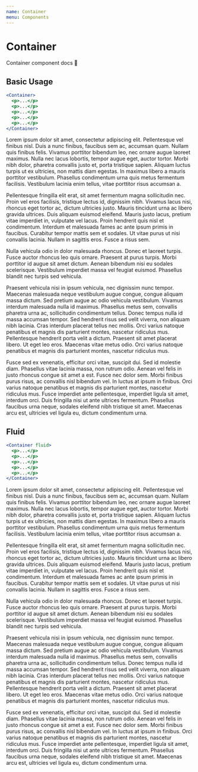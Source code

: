 ```yaml
---
name: Container
menu: Components
---
```



# Container

Container component docs 📄

<Props of={Container} />

## Basic Usage
```jsx
<Container>
  <p>...</p>
  <p>...</p>
  <p>...</p>
  <p>...</p>
  <p>...</p>
</Container>
```
<Container>
  <p>Lorem ipsum dolor sit amet, consectetur adipiscing elit. Pellentesque vel finibus nisl. Duis a nunc finibus, faucibus sem ac, accumsan quam. Nullam quis finibus felis. Vivamus porttitor bibendum leo, nec ornare augue laoreet maximus. Nulla nec lacus lobortis, tempor augue eget, auctor tortor. Morbi nibh dolor, pharetra convallis justo et, porta tristique sapien. Aliquam luctus turpis ut ex ultricies, non mattis diam egestas. In maximus libero a mauris porttitor vestibulum. Phasellus condimentum urna quis metus fermentum facilisis. Vestibulum lacinia enim tellus, vitae porttitor risus accumsan a. </p>
  <p>Pellentesque fringilla elit erat, sit amet fermentum magna sollicitudin nec. Proin vel eros facilisis, tristique lectus id, dignissim nibh. Vivamus lacus nisi, rhoncus eget tortor ac, dictum ultricies justo. Mauris tincidunt urna ac libero gravida ultrices. Duis aliquam euismod eleifend. Mauris justo lacus, pretium vitae imperdiet in, vulputate vel lacus. Proin hendrerit quis nisl et condimentum. Interdum et malesuada fames ac ante ipsum primis in faucibus. Curabitur tempor mattis sem et sodales. Ut vitae purus ut nisi convallis lacinia. Nullam in sagittis eros. Fusce a risus sem. </p>
  <p>Nulla vehicula odio in dolor malesuada rhoncus. Donec et laoreet turpis. Fusce auctor rhoncus leo quis ornare. Praesent at purus turpis. Morbi porttitor id augue sit amet dictum. Aenean bibendum nisi eu sodales scelerisque. Vestibulum imperdiet massa vel feugiat euismod. Phasellus blandit nec turpis sed vehicula. </p>
  <p>Praesent vehicula nisi in ipsum vehicula, nec dignissim nunc tempor. Maecenas malesuada neque vestibulum augue congue, congue aliquam massa dictum. Sed pretium augue ac odio vehicula vestibulum. Vivamus interdum malesuada nulla id maximus. Phasellus metus sem, convallis pharetra urna ac, sollicitudin condimentum tellus. Donec tempus nulla id massa accumsan tempor. Sed hendrerit risus sed velit viverra, non aliquam nibh lacinia. Cras interdum placerat tellus nec mollis. Orci varius natoque penatibus et magnis dis parturient montes, nascetur ridiculus mus. Pellentesque hendrerit porta velit a dictum. Praesent sit amet placerat libero. Ut eget leo eros. Maecenas vitae metus odio. Orci varius natoque penatibus et magnis dis parturient montes, nascetur ridiculus mus.</p>
  <p>Fusce sed ex venenatis, efficitur orci vitae, suscipit dui. Sed id molestie diam. Phasellus vitae lacinia massa, non rutrum odio. Aenean vel felis in justo rhoncus congue sit amet a est. Fusce nec dolor sem. Morbi finibus purus risus, ac convallis nisl bibendum vel. In luctus at ipsum in finibus. Orci varius natoque penatibus et magnis dis parturient montes, nascetur ridiculus mus. Fusce imperdiet ante pellentesque, imperdiet ligula sit amet, interdum orci. Duis fringilla nisi ut ante ultrices fermentum. Phasellus faucibus urna neque, sodales eleifend nibh tristique sit amet. Maecenas arcu est, ultricies vel ligula eu, dictum condimentum urna. </p>
</Container>

## Fluid
```jsx
<Container fluid>
  <p>...</p>
  <p>...</p>
  <p>...</p>
  <p>...</p>
  <p>...</p>
</Container>
```
<Container fluid>
  <p>Lorem ipsum dolor sit amet, consectetur adipiscing elit. Pellentesque vel finibus nisl. Duis a nunc finibus, faucibus sem ac, accumsan quam. Nullam quis finibus felis. Vivamus porttitor bibendum leo, nec ornare augue laoreet maximus. Nulla nec lacus lobortis, tempor augue eget, auctor tortor. Morbi nibh dolor, pharetra convallis justo et, porta tristique sapien. Aliquam luctus turpis ut ex ultricies, non mattis diam egestas. In maximus libero a mauris porttitor vestibulum. Phasellus condimentum urna quis metus fermentum facilisis. Vestibulum lacinia enim tellus, vitae porttitor risus accumsan a. </p>
  <p>Pellentesque fringilla elit erat, sit amet fermentum magna sollicitudin nec. Proin vel eros facilisis, tristique lectus id, dignissim nibh. Vivamus lacus nisi, rhoncus eget tortor ac, dictum ultricies justo. Mauris tincidunt urna ac libero gravida ultrices. Duis aliquam euismod eleifend. Mauris justo lacus, pretium vitae imperdiet in, vulputate vel lacus. Proin hendrerit quis nisl et condimentum. Interdum et malesuada fames ac ante ipsum primis in faucibus. Curabitur tempor mattis sem et sodales. Ut vitae purus ut nisi convallis lacinia. Nullam in sagittis eros. Fusce a risus sem. </p>
  <p>Nulla vehicula odio in dolor malesuada rhoncus. Donec et laoreet turpis. Fusce auctor rhoncus leo quis ornare. Praesent at purus turpis. Morbi porttitor id augue sit amet dictum. Aenean bibendum nisi eu sodales scelerisque. Vestibulum imperdiet massa vel feugiat euismod. Phasellus blandit nec turpis sed vehicula. </p>
  <p>Praesent vehicula nisi in ipsum vehicula, nec dignissim nunc tempor. Maecenas malesuada neque vestibulum augue congue, congue aliquam massa dictum. Sed pretium augue ac odio vehicula vestibulum. Vivamus interdum malesuada nulla id maximus. Phasellus metus sem, convallis pharetra urna ac, sollicitudin condimentum tellus. Donec tempus nulla id massa accumsan tempor. Sed hendrerit risus sed velit viverra, non aliquam nibh lacinia. Cras interdum placerat tellus nec mollis. Orci varius natoque penatibus et magnis dis parturient montes, nascetur ridiculus mus. Pellentesque hendrerit porta velit a dictum. Praesent sit amet placerat libero. Ut eget leo eros. Maecenas vitae metus odio. Orci varius natoque penatibus et magnis dis parturient montes, nascetur ridiculus mus.</p>
  <p>Fusce sed ex venenatis, efficitur orci vitae, suscipit dui. Sed id molestie diam. Phasellus vitae lacinia massa, non rutrum odio. Aenean vel felis in justo rhoncus congue sit amet a est. Fusce nec dolor sem. Morbi finibus purus risus, ac convallis nisl bibendum vel. In luctus at ipsum in finibus. Orci varius natoque penatibus et magnis dis parturient montes, nascetur ridiculus mus. Fusce imperdiet ante pellentesque, imperdiet ligula sit amet, interdum orci. Duis fringilla nisi ut ante ultrices fermentum. Phasellus faucibus urna neque, sodales eleifend nibh tristique sit amet. Maecenas arcu est, ultricies vel ligula eu, dictum condimentum urna. </p>
</Container>